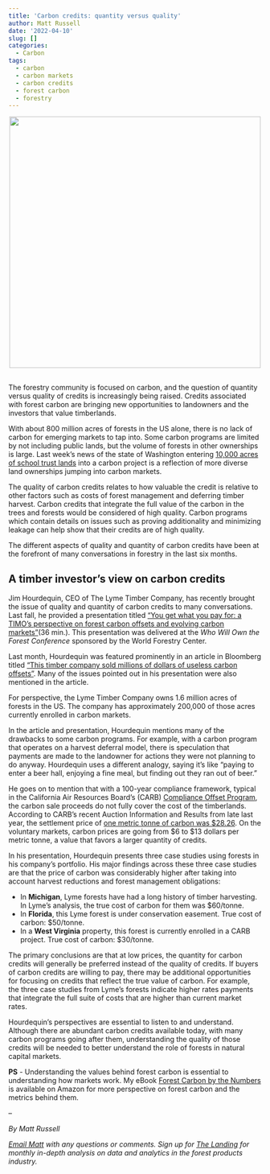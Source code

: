 ```yaml
---
title: 'Carbon credits: quantity versus quality'
author: Matt Russell
date: '2022-04-10'
slug: []
categories:
  - Carbon
tags:
  - carbon
  - carbon markets
  - carbon credits
  - forest carbon
  - forestry
---
```


<center>
![](maine lake landscape.jpg){width=500px}
</center>

## 

The forestry community is focused on carbon, and the question of quantity versus quality of credits is increasingly being raised. Credits associated with forest carbon are bringing new opportunities to landowners and the investors that value timberlands.

With about 800 million acres of forests in the US alone, there is no lack of carbon for emerging markets to tap into. Some carbon programs are limited by not including public lands, but the volume of forests in other ownerships is large. Last week’s news of the state of Washington entering [10,000 acres of school trust lands](https://www.dnr.wa.gov/news/dnr-launches-first-nation-carbon-project-protecting-forests-and-creating-over-million-carbon) into a carbon project is a reflection of more diverse land ownerships jumping into carbon markets.   

The quality of carbon credits relates to how valuable the credit is relative to other factors such as costs of forest management and deferring timber harvest. Carbon credits that integrate the full value of the carbon in the trees and forests would be considered of high quality. Carbon programs which contain details on issues such as proving additionality and minimizing leakage can help show that their credits are of high quality.

The different aspects of quality and quantity of carbon credits have been at the forefront of many conversations in forestry in the last six months. 

## A timber investor’s view on carbon credits

Jim Hourdequin, CEO of The Lyme Timber Company, has recently brought the issue of quality and quantity of carbon credits to many conversations. Last fall, he provided a presentation titled [“You get what you pay for: a TIMO’s perspective on forest carbon offsets and evolving carbon markets”](https://youtu.be/uaZE1Rf95J0)(36 min.). This presentation was delivered at the *Who Will Own the Forest Conference* sponsored by the World Forestry Center. 

Last month, Hourdequin was featured prominently in an article in Bloomberg titled [“This timber company sold millions of dollars of useless carbon offsets”](https://www.bloomberg.com/news/articles/2022-03-17/timber-ceo-wants-to-reform-flawed-carbon-offset-market). Many of the issues pointed out in his presentation were also mentioned in the article. 

For perspective, the Lyme Timber Company owns 1.6 million acres of forests in the US. The company has approximately 200,000 of those acres currently enrolled in carbon markets.

In the article and presentation, Hourdequin mentions many of the drawbacks to some carbon programs. For example, with a carbon program that operates on a harvest deferral model, there is speculation that payments are made to the landowner for actions they were not  planning to do anyway. Hourdequin uses a different analogy, saying it’s like “paying to enter a beer hall, enjoying a fine meal, but finding out they ran out of beer.”

He goes on to mention that with a 100-year compliance framework, typical in the California Air Resources Board’s (CARB) [Compliance Offset Program](https://ww2.arb.ca.gov/our-work/programs/compliance-offset-program), the carbon sale proceeds do not fully cover the cost of the timberlands. According to CARB’s recent Auction Information and Results from late last year, the settlement price of [one metric tonne of carbon was $28.26](https://arbor-analytics.com/post/2021-12-10-price-of-carbon-recently-hit-a-record-high/). On the voluntary markets, carbon prices are going from $6 to $13 dollars per metric tonne, a value that favors a larger quantity of credits.  

In his presentation, Hourdequin presents three case studies using forests in his company's portfolio. His major findings across these three case studies are that the price of carbon was considerably higher after taking into account harvest reductions and forest management obligations:

* In **Michigan**, Lyme forests have had a long history of timber harvesting. In Lyme’s analysis, the true cost of carbon for them was $60/tonne.
* In **Florida**, this Lyme forest is under conservation easement. True cost of carbon: $50/tonne. 
* In a **West Virginia** property, this forest is currently enrolled in a CARB project. True cost of carbon: $30/tonne. 

The primary conclusions are that at low prices, the quantity for carbon credits will generally be preferred instead of the quality of credits. If buyers of carbon credits are willing to pay, there may be additional opportunities for focusing on credits that reflect the true value of carbon. For example, the three case studies from Lyme’s forests indicate higher rates payments that integrate the full suite of costs that are higher than current market rates.  

Hourdequin’s perspectives are essential to listen to and understand. Although there are abundant carbon credits available today, with many carbon programs going after them, understanding the quality of those credits will be needed to better understand the role of forests in natural capital markets.   

**PS** - Understanding the values behind forest carbon is essential to understanding how markets work. My eBook [Forest Carbon by the Numbers](https://www.amazon.com/dp/B09CC1WT69) is available on Amazon for more perspective on forest carbon and the metrics behind them.

--

*By Matt Russell*

*[Email Matt](mailto:matt@arbor-analytics.com) with any questions or comments. Sign up for [The Landing](https://mailchi.mp/d96897dc0f46/arbor-analytics) for monthly in-depth analysis on data and analytics in the forest products industry.*



